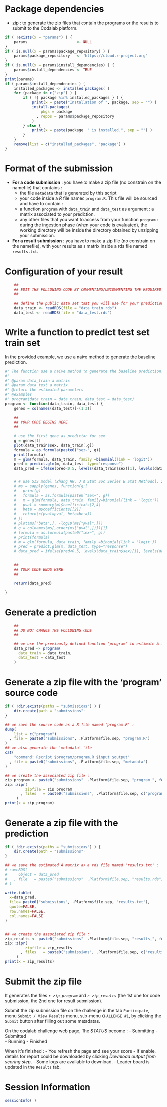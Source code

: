 
# Package dependencies
- zip : to generate the zip files that contain the programs or the results to submit to the Codalab platform.

```r
if ( !exists(x = "params") ) {
    params                      <- NULL
}
if ( is.null(x = params$package_repository) ) {
    params$package_repository   <- "https://cloud.r-project.org"
}
if ( is.null(x = params$install_dependencies) ) {
    params$install_dependencies <- TRUE
}
print(params)
if ( params$install_dependencies ) {
    installed_packages <- installed.packages( )
    for (package in c("zip") ) {
        if ( !{ package %in% installed_packages } ) {
            print(x = paste("Installation of ", package, sep = "") )
            install.packages(
                pkgs = package
              , repos = params$package_repository
            )
        } else {
            print(x = paste(package, " is installed.", sep = "") )
        }
    }
    remove(list = c("installed_packages", "package") )
}
```

# Format of the submission

- **For a code submission** : you have to make a zip file (no constrain on the namefile) that contains :
  - the file `metadata` that is generated by this script
  - your code inside a *R* file named `program.R`. This file will be sourced and have to contain :
  - a function `program` with `data_train` and `data_test` as argument : a matrix associated to your prediction.
  - any other files that you want to access from your function `program` : during the ingestion phase (when your code is evaluated), the working directory will be inside the directory obtained by unzipping your submission.
  
- **For a result submission** : you have to make a zip file (no constrain on the namefile), with your results as a matrix inside a rds file named `results.txt`.


# Configuration of your result

```r
    ##
    ## EDIT THE FOLLOWING CODE BY COMMENTING/UNCOMMENTING THE REQUIRED PARTS
    ##
    
    ## define the public data set that you will use for your prediction :
    data_train <- readRDS(file = "data_train.rds")
    data_test <- readRDS(file = "data_test.rds")
```

# Write a function to predict test set train set

In the provided example, we use a naive method to generate the baseline prediction.

```r
#' The function use a naive method to generate the baseline prediction.
#'
#' @param data_train a matrix
#' @param data_test a matrix
#' @return the estimated parameters
#' @examples
#' program(data_train = data_train, data_test = data_test)
program <- function(data_train, data_test) {
    genes = colnames(data_test)[-(1:3)]

    ##
    ## YOUR CODE BEGINS HERE
    ## 
    
    # use the first gene as predictor for sex
    g = genes[1]
    plot(data_train$sex, data_train[,g])
    formula = as.formula(paste0("sex~", g))
    print(formula)
    m = glm(formula, data_train, family =binomial(link = 'logit'))
    pred = predict.glm(m, data_test, type="response")
    data_pred = ifelse(pred<0.5, levels(data_train$sex)[1], levels(data_train$sex)[2])


    # # use SIS model (Zhang HH. J R Stat Soc Series B Stat Methodol. 2008) with lowest p-value
    # ms = sapply(genes, function(g){
    #   print(g)
    #   formula = as.formula(paste0("sex~", g))
    #   m = glm(formula, data_train, family=binomial(link = 'logit'))
    #   pval = summary(m)$coefficients[2,4]
    #   beta = m$coefficients[[2]]
    #   return(c(pval=pval, beta=beta))
    # })
    # plot(ms["beta",], -log10(ms["pval",]))
    # g = colnames(ms[,order(ms["pval",])])[1]
    # formula = as.formula(paste0("sex~", g))
    # print(formula)
    # m = glm(formula, data_train, family =binomial(link = 'logit'))
    # pred = predict.glm(m, data_test, type="response")
    # data_pred = ifelse(pred<0.5, levels(data_train$sex)[1], levels(data_train$sex)[2])

    
    ##
    ## YOUR CODE ENDS HERE
    ##

    return(data_pred)
    
}
```

# Generate a prediction

```r
    ##
    ## DO NOT CHANGE THE FOLLOWING CODE
    ##

    ## we use the previously defined function 'program' to estimate A :
    data_pred <- program(
      data_train = data_train,
      data_test = data_test
    )
```

# Generate a zip file with the 'program' source code

```r
if ( !dir.exists(paths = "submissions") ) {
    dir.create(path = "submissions")
}

## we save the source code as a R file named 'program.R' :
dump(
    list = c("program")
  , file = paste0("submissions", .Platform$file.sep, "program.R")
)
## we also generate the 'metadata' file
cat(
    "command: Rscript $program/program.R $input $output"
  , file = paste0("submissions", .Platform$file.sep, "metadata")
)

## we create the associated zip file :
zip_program <- paste0("submissions", .Platform$file.sep, "program_", format(x = Sys.time( ), format = "%Y_%m_%d_%S"), ".zip")
zip::zipr(
         zipfile = zip_program
       , files   = paste0("submissions", .Platform$file.sep, c("program.R", "metadata") )
     )
print(x = zip_program)
```

# Generate a zip file with the prediction

```r
if ( !dir.exists(paths = "submissions") ) {
    dir.create(path = "submissions")
}

## we save the estimated A matrix as a rds file named 'results.txt' :
# saveRDS(
#     object = data_pred
#   , file   = paste0("submissions", .Platform$file.sep, "results.rds")
# )

write.table(
  x=data_pred, 
  file= paste0("submissions", .Platform$file.sep, "results.txt"),
  quote=FALSE,
  row.names=FALSE,
  col.names=FALSE
)


## we create the associated zip file :
zip_results <- paste0("submissions", .Platform$file.sep, "results_", format(x = Sys.time( ), format = "%Y_%m_%d_%S"), ".zip")
zip::zipr(
         zipfile = zip_results
       , files   = paste0("submissions", .Platform$file.sep, c("results.txt") )
     )
print(x = zip_results)
```

# Submit the zip file

It generates the files *`r zip_program`*  and *`r zip_results`*  (the 1st one for code submission, the 2nd one for result submission).

Submit the zip submission file on the challenge in the tab `Participate`, menu `Submit / View Results` menu, sub-menu `CHALLENGE #1`, by clicking the `Submit` button after filling out some metadatas.

On the codalab challenge web page, The *STATUS* become : 
  - Submitting
  - Submitted	
  - Running
  - Finished

When it’s finished :
  - You refresh the page and see your score
  - If enable, details for report could be downloaded by clicking *Download output from scoring step*.
  - Some logs are available to download.
  - Leader board is updated in the `Results` tab.

# Session Information

```r
sessionInfo( )
```
